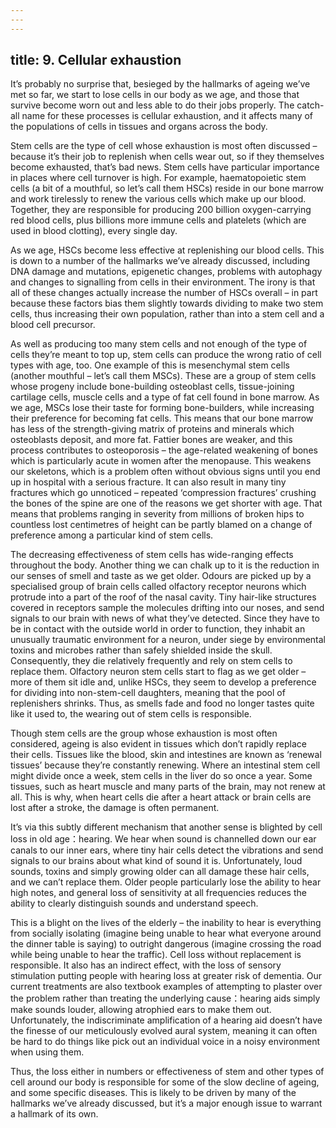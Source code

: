 ```yaml
---
---
---
```

title: 9. Cellular exhaustion
---




It’s probably no surprise that, besieged by the hallmarks of ageing we’ve met so far, we start to lose cells in our body as we age, and those that survive become worn out and less able to do their jobs properly. The catch-all name for these processes is cellular exhaustion, and it affects many of the populations of cells in tissues and organs across the body.

Stem cells are the type of cell whose exhaustion is most often discussed – because it’s their job to replenish when cells wear out, so if they themselves become exhausted, that’s bad news. Stem cells have particular importance in places where cell turnover is high. For example, haematopoietic stem cells (a bit of a mouthful, so let’s call them HSCs) reside in our bone marrow and work tirelessly to renew the various cells which make up our blood. Together, they are responsible for producing 200 billion oxygen-carrying red blood cells, plus billions more immune cells and platelets (which are used in blood clotting), every single day.

As we age, HSCs become less effective at replenishing our blood cells. This is down to a number of the hallmarks we’ve already discussed, including DNA damage and mutations, epigenetic changes, problems with autophagy and changes to signalling from cells in their environment. The irony is that all of these changes actually increase the number of HSCs overall – in part because these factors bias them slightly towards dividing to make two stem cells, thus increasing their own population, rather than into a stem cell and a blood cell precursor.

As well as producing too many stem cells and not enough of the type of cells they’re meant to top up, stem cells can produce the wrong ratio of cell types with age, too. One example of this is mesenchymal stem cells (another mouthful – let’s call them MSCs). These are a group of stem cells whose progeny include bone-building osteoblast cells, tissue-joining cartilage cells, muscle cells and a type of fat cell found in bone marrow. As we age, MSCs lose their taste for forming bone-builders, while increasing their preference for becoming fat cells. This means that our bone marrow has less of the strength-giving matrix of proteins and minerals which osteoblasts deposit, and more fat. Fattier bones are weaker, and this process contributes to osteoporosis – the age-related weakening of bones which is particularly acute in women after the menopause. This weakens our skeletons, which is a problem often without obvious signs until you end up in hospital with a serious fracture. It can also result in many tiny fractures which go unnoticed – repeated ‘compression fractures’ crushing the bones of the spine are one of the reasons we get shorter with age. That means that problems ranging in severity from millions of broken hips to countless lost centimetres of height can be partly blamed on a change of preference among a particular kind of stem cells.

The decreasing effectiveness of stem cells has wide-ranging effects throughout the body. Another thing we can chalk up to it is the reduction in our senses of smell and taste as we get older. Odours are picked up by a specialised group of brain cells called olfactory receptor neurons which protrude into a part of the roof of the nasal cavity. Tiny hair-like structures covered in receptors sample the molecules drifting into our noses, and send signals to our brain with news of what they’ve detected. Since they have to be in contact with the outside world in order to function, they inhabit an unusually traumatic environment for a neuron, under siege by environmental toxins and microbes rather than safely shielded inside the skull. Consequently, they die relatively frequently and rely on stem cells to replace them. Olfactory neuron stem cells start to flag as we get older – more of them sit idle and, unlike HSCs, they seem to develop a preference for dividing into non-stem-cell daughters, meaning that the pool of replenishers shrinks. Thus, as smells fade and food no longer tastes quite like it used to, the wearing out of stem cells is responsible.

Though stem cells are the group whose exhaustion is most often considered, ageing is also evident in tissues which don’t rapidly replace their cells. Tissues like the blood, skin and intestines are known as ‘renewal tissues’ because they’re constantly renewing. Where an intestinal stem cell might divide once a week, stem cells in the liver do so once a year. Some tissues, such as heart muscle and many parts of the brain, may not renew at all. This is why, when heart cells die after a heart attack or brain cells are lost after a stroke, the damage is often permanent.

It’s via this subtly different mechanism that another sense is blighted by cell loss in old age：hearing. We hear when sound is channelled down our ear canals to our inner ears, where tiny hair cells detect the vibrations and send signals to our brains about what kind of sound it is. Unfortunately, loud sounds, toxins and simply growing older can all damage these hair cells, and we can’t replace them. Older people particularly lose the ability to hear high notes, and general loss of sensitivity at all frequencies reduces the ability to clearly distinguish sounds and understand speech.

This is a blight on the lives of the elderly – the inability to hear is everything from socially isolating (imagine being unable to hear what everyone around the dinner table is saying) to outright dangerous (imagine crossing the road while being unable to hear the traffic). Cell loss without replacement is responsible. It also has an indirect effect, with the loss of sensory stimulation putting people with hearing loss at greater risk of dementia. Our current treatments are also textbook examples of attempting to plaster over the problem rather than treating the underlying cause：hearing aids simply make sounds louder, allowing atrophied ears to make them out. Unfortunately, the indiscriminate amplification of a hearing aid doesn’t have the finesse of our meticulously evolved aural system, meaning it can often be hard to do things like pick out an individual voice in a noisy environment when using them.

Thus, the loss either in numbers or effectiveness of stem and other types of cell around our body is responsible for some of the slow decline of ageing, and some specific diseases. This is likely to be driven by many of the hallmarks we’ve already discussed, but it’s a major enough issue to warrant a hallmark of its own.